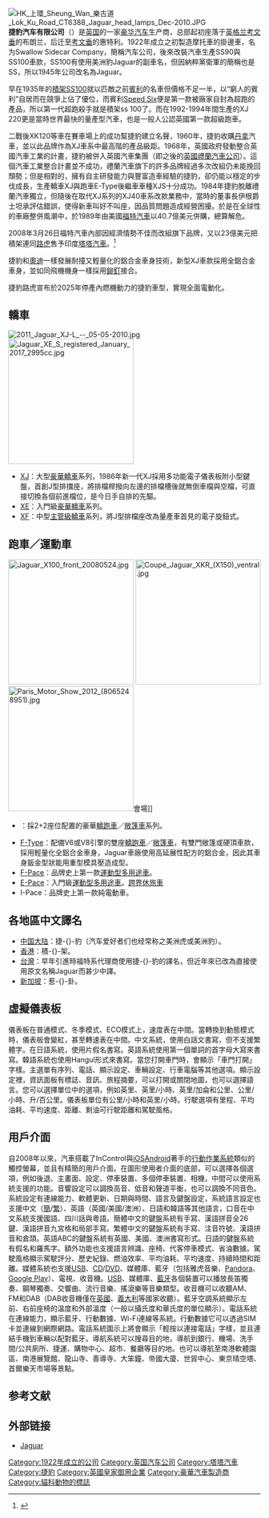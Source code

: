 {{noteTA
|T=zh-cn:捷豹; zh-tw:捷豹; zh-hk:積架;
|1=zh-cn:戴姆勒;zh-hk:丹拿;zh-tw:戴姆勒;
|2=zh-cn:奔驰; zh-tw:賓士; zh-hk:平治;
|3=zh-cn:捷豹; zh-tw:捷豹; zh-hk:積架;
|4=zh-tw:荒原路華;zh-hk:越野路華;zh-cn:路虎;
|5=zh-tw:敞篷;zh-hk:開篷;zh-cn:开篷;
}}
{{Otheruse|subject=捷豹|other=其他Jaguar的條目|Jaguar}}
{{Infobox Company 
| company_name = 捷豹汽车有限公司
| company_logo =[[File:Jaguar_Logo.PNG|150px]]
| company_type = 子公司
| foundation = 1922年[[威廉姆·里昂|威廉姆·里昂]]
| location = {{英國}}[[考文垂|考文垂]]
| key_people = Geoff Polites（執行長）<br />Bibiana Boerio（執行董事）
| industry = 汽车产业
| products = [[豪華汽车|豪華汽车]]
| revenue = 
| operating_income = 
| net_income = 
| num_employees = 9000人
| parent = [[捷豹路虎|捷豹路虎]]
| subsid =
| homepage = [http://www.jaguar.com Jaguar.com]
| footnotes =
}}
[[File:HK_上環_Sheung_Wan_樂古道_Lok_Ku_Road_CT6388_Jaguar_head_lamps_Dec-2010.JPG|thumb]]
'''捷豹汽车有限公司'''（{{lang-en|'''Jaguar Cars Limited''' {{IPAc-en|ˈ|dʒ|æ|ɡ|juː|.|ər}} {{Respell|JAG|ew-ər}}}}）是[[英国|英国]]的一家[[豪华汽车|豪华汽车]]生产商，总部起初座落于[[英格兰|英格兰]][[考文垂|考文垂]]的布朗兰，后迁至[[考文垂|考文垂]]的惠特利。1922年成立之初製造摩托車的掛邊車，名为Swallow Sidecar Company，簡稱{{lang|en|SS}}汽车公司，後來改裝汽車生產SS90與SS100車款，SS100有使用美洲豹Jaguar的副車名，但因納粹黨衛軍的簡稱也是SS，所以1945年公司改名為Jaguar。

早在1935年的[[積架SS100|積架SS100]]就以匹敵之前[[賓利|賓利]]的名車但價格不足一半，以“窮人的賓利”自居而在競爭上佔了優位，而賓利[[Bentley_Speed_Six|Speed Six]]便是第一款被廠家自封為超跑的產品，所以第一代超跑殺手就是積架ss 100了。而在1992-1994年間生產的XJ 220更是當時世界最快的量產型汽車，也是一般人公認英國第一款超級跑車。

二戰後XK120等車在賽車場上的成功幫捷豹建立名聲，1960年，捷豹收購[[丹拿|丹拿]]汽車，並以此品牌作為XJ車系中最高階的產品級距。1968年，英國政府發動整合英國汽車工業的計畫，捷豹被併入英國汽車集團（即之後的[[英國禮蘭汽車公司|英國禮蘭汽車公司]]）。這個汽車工業整合計畫並不成功，禮蘭汽車旗下的許多品牌經過多次改組仍未能挽回頹勢；但是相對的，擁有自主研發能力與豐富造車經驗的捷豹，卻仍能以穩定的步伐成長，生產轎車XJ與跑車E-Type後繼車車種XJS十分成功。1984年捷豹脫離禮蘭汽車獨立，但隨後在取代XJ系列的XJ40車系改款業務中，當時的董事長伊根爵士坦承評估錯誤，使得新車叫好不叫座，因品質問題造成經營困擾。於是在全球性的車廠整併風潮中，於1989年由美國[[福特汽車|福特汽車]]以40.7億美元併購，總算解危。

2008年3月26日福特汽車內部因經濟情勢不佳而改組旗下品牌，又以23億美元把積架連同[[路虎|路虎]]售予印度[[塔塔汽車公司|塔塔汽車]]。<ref>{{cite news|url=http://news.sina.com.hk/cgi-bin/nw/show.cgi/12/1/1/681444/1.html|title=印度車廠收購Jaguar|publisher=明報專訊|date=2008-03-27|language=zh}}{{Dead link|date=2019年11月 |bot=InternetArchiveBot |fix-attempted=yes }}</ref>

捷豹和[[奧迪|奧迪]]一樣發展耐撞又輕量化的鋁合金車身技術，新型XJ車款採用全鋁合金車身，並如同飛機機身一樣採用[[鉚釘|鉚釘]]接合。

捷豹路虎宣布於2025年停產內燃機動力的捷豹車型，實現全面電動化。

==轎車==
[[File:2011_Jaguar_XJ-L_--_05-05-2010.jpg|thumb]]
[[File:Jaguar_XE_S_registered_January_2017_2995cc.jpg|250px]]
* [[捷豹XJ|XJ]]：大型[[豪華轎車|豪華轎車]]系列，1986年新一代XJ採用多功能電子儀表板附小型鍵盤，首創J型排擋座，將排檔桿撥向左邊的排檔槽後就無倒車檔與空檔，可直接切換各個前進檔位，是今日手自排的先驅。
* [[捷豹XE|XE]]：入門級[[豪華轎車|豪華轎車]]系列。
* [[捷豹XF|XF]]：中型[[主管級轎車|主管級轎車]]系列，將J型排檔座改為量產車首見的電子旋鈕式。

==跑車／運動車==
[[File:Jaguar_X100_front_20080524.jpg|250px]]
[[File:Coupé_Jaguar_XKR_(X150)_ventral.jpg|250px]]
[[File:Paris_Motor_Show_2012_(8065248951).jpg|250px]]會場]]
* {{link-en|捷豹XK|Jaguar XK|XK}}：採2+2座位配置的豪華[[轎跑車|轎跑車]]／[[敞篷車|敞篷車]]系列。
* [[捷豹F-Type|F-Type]]：配備V6或V8引擎的雙座[[轎跑車|轎跑車]]／[[敞篷車|敞篷車]]，有雙門敞篷或硬頂車款，採用輕量化全鋁合金車身，Jaguar車廠使用高延展性配方的鋁合金，因此其車身鈑金型狀能用重型模具壓造成型。
* [[捷豹F-Pace|F-Pace]]：品牌史上第一款[[運動型多用途車|運動型多用途車]]。
* [[捷豹E-Pace|E-Pace]]：入門級[[運動型多用途車|運動型多用途車]]。[[跨界休旅車|跨界休旅車]]
* I-Pace：品牌史上第一款純電動車。

==各地區中文譯名==
*[[中国大陆|中国大陆]]：捷-{}-豹（汽车爱好者们也经常称之美洲虎或美洲豹）。
*[[香港|香港]]：積-{}-架。
*[[台灣|台灣]]：早年引進時福特系代理商使用捷-{}-豹的譯名，但近年來已改為直接使用原文名稱Jaguar而甚少中譯。
*[[新加坡|新加坡]]：惹-{}-卦。

==虛擬儀表板==
儀表板在普通模式、冬季模式、ECO模式上，速度表在中間。當轉換到動態模式時，儀表板會變紅，甚至轉速表在中間。中文系統，使用白話文書寫，但不支援繁體字。在日語系統，使用片假名書寫。英語系統使用第一個單詞的首字母大寫來書寫。韓語系統也使用Hangul形式來書寫。當您打開車門時，會顯示「車門打開」字樣。主選單有序列、電話、顯示設定、車輛設定、行車電腦等其他選項。顯示設定裡，資訊面板有標誌、音訊、旅程摘要，可以打開或關閉地圖，也可以選擇語言。您可以選擇單位中的選項，例如英里、英里/小時、英里/加侖和公里、公里/小時、升/百公里。儀表板單位有公里/小時和英里/小時。行駛選項有里程、平均油耗、平均速度、距離、剩油可行駛距離和駕駛風格。

==用戶介面==
自2008年以來，汽車搭載了InControl與[[iOS|iOS]][[Android|Android]]著手的[[行動作業系統|行動作業系統]]類似的觸控螢幕，並且有精簡的用戶介面。在圖形使用者介面的底部，可以選擇各個選項，例如後退、主畫面、設定、停車裝置、多個停車裝置、相機，中間可以使用系統支援的功能。音響設定可以調換高音、低音和聲道平衡，也可以調換不同音色。系統設定有連線能力、軟體更新、日期與時間、語言及鍵盤設定，系統語言設定也支援中文（[[简体中文|簡]]/[[繁體中文|繁]]）、英語（英國/美國/澳洲）、日語和韓語等其他語言，口音在中文系統支援國語、四川話與粵語。簡體中文的鍵盤系統有手寫、漢語拼音全26鍵、漢語拼音九宮格和局部手寫。繁體中文的鍵盤系統有手寫、注音符號、漢語拼音和倉頡。英語ABC的鍵盤系統有英國、美國、澳洲書寫形式。日語的鍵盤系統有假名和羅馬字。額外功能也支援語言辨識、座椅、代客停車模式、省油數據。駕駛風格顯示駕駛評分、歷史紀錄、燃油效率、平均油耗、平均速度、持續時間和距離。媒體系統也支援[[USB|USB]]、[[CD|CD]]/[[DVD|DVD]]、媒體庫、藍牙（包括雅虎音樂、[[Pandora|Pandora]]、[[Google_Play|Google Play]]）、電視、收音機。[[USB|USB]]、媒體庫、[[藍牙|藍牙]]各個裝置可以播放長笛獨奏、鋼琴獨奏、交響曲、流行音樂、搖滾樂等音樂類型。收音機可以收聽AM、FM和DAB（DAB收音機僅在[[英國|英國]]、[[義大利|義大利]]等國家收聽）。藍牙空調系統顯示左前、右前座椅的溫度和外部溫度（一般以攝氏度和華氏度的單位顯示）。電話系統在連線能力，顯示藍牙、行動數據、Wi-Fi連線等系統。行動數據它可以透過SIM卡並連線到網際網路。電話系統圖示上將會顯示「輕按以連接電話」字樣，並且連結手機到車輛以配對藍牙。導航系統可以搜尋目的地，導航到銀行、機場、洗手間/公共廁所、捷運、購物中心、超市、餐廳等目的地。也可以導航至南港軟體園區、南港展覽館、龍山寺、善導寺、大笨鐘、帝國大廈、世貿中心、東京晴空塔、首爾樂天市場等景點。

== 参考文献 ==
{{reflist}}

== 外部链接 ==
{{Commonscat|Jaguar Cars}}
* [https://www.jaguar.com/ Jaguar] {{Wayback|url=https://www.jaguar.com/ |date=20080724081043 }} 

{{塔塔汽车}}
{{DEFAULTSORT:Jaguar}}
[[Category:1922年成立的公司|Category:1922年成立的公司]]
[[Category:英国汽车公司|Category:英国汽车公司]]
[[Category:塔塔汽車|Category:塔塔汽車]]
[[Category:捷豹|Category:捷豹]]
[[Category:英國皇家御用企業|Category:英國皇家御用企業]]
[[Category:豪華汽車製造商|Category:豪華汽車製造商]]
[[Category:貓科動物的標誌|Category:貓科動物的標誌]]